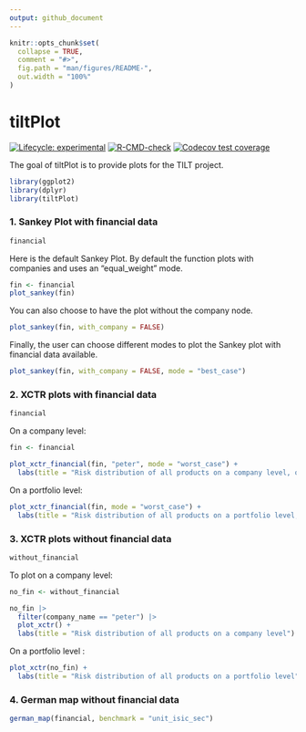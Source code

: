 ```yaml
---
output: github_document
---
```


<!-- README.md is generated from README.Rmd. Please edit that file -->

```r
knitr::opts_chunk$set(
  collapse = TRUE,
  comment = "#>",
  fig.path = "man/figures/README-",
  out.width = "100%"
)
```

# tiltPlot

<!-- badges: start -->
[![Lifecycle: experimental](https://img.shields.io/badge/lifecycle-experimental-orange.svg)](https://lifecycle.r-lib.org/articles/stages.html#experimental)
[![R-CMD-check](https://github.com/2DegreesInvesting/tiltPlot/actions/workflows/R-CMD-check.yaml/badge.svg)](https://github.com/2DegreesInvesting/tiltPlot/actions/workflows/R-CMD-check.yaml)
[![Codecov test coverage](https://codecov.io/gh/2DegreesInvesting/tiltPlot/branch/main/graph/badge.svg)](https://app.codecov.io/gh/2DegreesInvesting/tiltPlot?branch=main)
<!-- badges: end -->

The goal of tiltPlot is to provide plots for the TILT project. 

```r
library(ggplot2)
library(dplyr)
library(tiltPlot)
```


### 1. Sankey Plot with financial data

```r
financial
```

Here is the default Sankey Plot. By default the function plots with companies and uses an "equal_weight" mode.

```r
fin <- financial
plot_sankey(fin)
```

You can also choose to have the plot without the company node.

```r
plot_sankey(fin, with_company = FALSE)
```

Finally, the user can choose different modes to plot the Sankey plot with financial data available.

```r
plot_sankey(fin, with_company = FALSE, mode = "best_case")
```

### 2. XCTR plots with financial data

```r
financial
```

On a company level:

```r
fin <- financial

plot_xctr_financial(fin, "peter", mode = "worst_case") +
  labs(title = "Risk distribution of all products on a company level, on a financial weight")
```

On a portfolio level:

```r
plot_xctr_financial(fin, mode = "worst_case") +
  labs(title = "Risk distribution of all products on a portfolio level, on a financial weight")
```


### 3. XCTR plots without financial data

```r
without_financial
```

To plot on a company level:

```r
no_fin <- without_financial

no_fin |>
  filter(company_name == "peter") |>
  plot_xctr() +
  labs(title = "Risk distribution of all products on a company level")
```

On a portfolio level : 

```r
plot_xctr(no_fin) +
  labs(title = "Risk distribution of all products on a portfolio level")
```

### 4. German map without financial data

```r
german_map(financial, benchmark = "unit_isic_sec")
```



